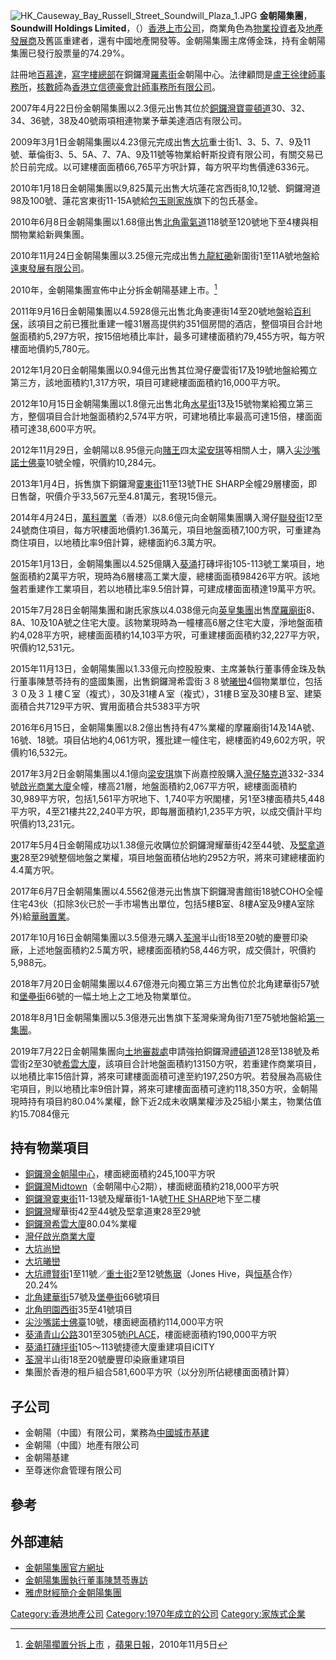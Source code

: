 [[File:HK_Causeway_Bay_Russell_Street_Soundwill_Plaza_1.JPG|thumb]]
'''金朝陽集團'''，'''Soundwill Holdings Limited'''，（{{sehk|0878}}）[[香港|香港]][[上市公司|上市公司]]，商業角色為[[物業投資者|物業投資者]]及[[地產發展商|地產發展商]]及舊區重建者，還有中國地產開發等。金朝陽集團主席傅金珠，持有金朝陽集團已發行股票量的74.29%。

註冊地[[百慕達|百慕達]]，[[寫字樓|寫字樓]][[總部|總部]]在銅鑼灣[[羅素街|羅素街]]金朝陽中心。法律顧問是[[盧王徐律師事務所|盧王徐律師事務所]]，[[核數師|核數師]]為[[香港立信德豪會計師事務所有限公司|香港立信德豪會計師事務所有限公司]]。

2007年4月22日份金朝陽集團以2.3億元出售其位於[[銅鑼灣|銅鑼灣]][[寶靈頓道|寶靈頓道]]30、32、34、36號，38及40號兩項相連物業予華美達酒店有限公司。

2009年3月1日金朝陽集團以4.23億元完成出售[[大坑_(香港)|大坑]]重士街1、3、5、7、9及11號、華倫街3、5、5A、7、7A、9及11號等物業給軒斯投資有限公司，有關交易已於日前完成。以可建樓面面積66,765平方呎計算，每方呎平均售價達6336元。

2010年1月18日金朝陽集團以9,825萬元出售大坑蓮花宮西街8,10,12號、銅鑼灣道98及100號、蓮花宮東街11-15A號給[[包玉剛家族|包玉剛家族]]旗下的包氏基金。

2010年6月8日金朝陽集團以1.68億出售[[北角|北角]][[電氣道|電氣道]]118號至120號地下至4樓與相關物業給新興集團。

2010年11月24日金朝陽集團以3.25億元完成出售[[九龍|九龍]][[紅磡|紅磡]]新圍街1至11A號地盤給[[遠東發展有限公司|遠東發展有限公司]]。

2010年，金朝陽集團宣佈中止分拆金朝陽基建上市。<ref>[http://hk.apple.nextmedia.com/financeestate/art/20101105/14628137 金朝陽擱置分拆上市] {{Wayback|url=http://hk.apple.nextmedia.com/financeestate/art/20101105/14628137 |date=20160304201126 }}，[[蘋果日報_(香港)|蘋果日報]]，2010年11月5日</ref>

2011年9月16日金朝陽集團以4.5928億元出售北角麥連街14至20號地盤給[[百利保控股|百利保]]，該項目之前已獲批重建一幢31層高提供約351個房間的酒店，整個項目合計地盤面積約5,297方呎，按15倍地積比率計，最多可建樓面積約79,455方呎，每方呎樓面地價約5,780元。

2012年1月20日金朝陽集團以0.94億元出售其位灣仔慶雲街17及19號地盤給獨立第三方，該地面積約1,317方呎，項目可建總樓面面積約16,000平方呎。

2012年10月15日金朝陽集團以1.8億元出售北角[[水星街|水星街]]13及15號物業給獨立第三方，整個項目合計地盤面積約2,574平方呎，可建地積比率最高可達15倍，樓面面積可達38,600平方呎。

2012年11月29日，金朝陽以8.95億元向[[何鴻燊|賭王]]四太[[梁安琪_(澳門)|梁安琪]]等相關人士，購入[[尖沙嘴|尖沙嘴]][[諾士佛臺|諾士佛臺]]10號全幢，呎價約10,284元。

2013年1月4日，拆售旗下銅鑼灣[[霎東街|霎東街]]11至13號THE SHARP全幢29層樓面，即日售罄，呎價介乎33,567元至4.81萬元，套現15億元。

2014年4月24日，[[萬科置業海外|萬科置業]]（香港）以8.6億元向金朝陽集團購入灣仔[[聯發街|聯發街]]12至24號商住項目，每方呎樓面地價約1.36萬元，項目地盤面積7,100方呎，可重建為商住項目，以地積比率9倍計算，總樓面約6.3萬方呎。

2015年1月13日，金朝陽集團以4.525億購入[[葵涌|葵涌]]打磚坪街105-113號工業項目，地盤面積約2萬平方呎，現時為6層樓高工業大廈，總樓面面積98426平方呎。該地盤若重建作工業項目，若以地積比率9.5倍計算，可建成樓面面積達19萬平方呎。

2015年7月28日金朝陽集團和謝氏家族以4.038億元向[[英皇集團|英皇集團]]出售[[摩羅廟街|摩羅廟街]]8、8A、10及10A號之住宅大廈。該物業現時為一幢樓高6層之住宅大廈，淨地盤面積約4,028平方呎，總樓面面積約14,103平方呎，可重建樓面面積約32,227平方呎，呎價約12,531元。

2015年11月13日，金朝陽集團以1.33億元向控股股東、主席兼執行董事傅金珠及執行董事陳慧苓持有的盛國集團，出售銅鑼灣希雲街３８號[[曦巒|曦巒]]4個物業單位，包括３０及３１樓Ｃ室（複式），30及31樓Ａ室（複式），31樓Ｂ室及30樓Ｂ室、建築面積合共7129平方呎、實用面積合共5383平方呎

2016年6月15日，金朝陽集團以8.2億出售持有47%業權的摩羅廟街14及14A號、16號、18號。項目佔地約4,061方呎，獲批建一幢住宅，總樓面約49,602方呎，呎價約16,532元。

2017年3月2日金朝陽集團以4.1億向[[梁安琪_(香港)|梁安琪]]旗下尚嘉控股購入[[灣仔|灣仔]][[駱克道|駱克道]]332-334 號[[啟光商業大廈|啟光商業大廈]]全幢，樓高21層，地盤面積約2,067平方呎，總樓面面積約30,989平方呎，包括1,561平方呎地下、1,740平方呎閣樓，另1至3樓面積共5,448平方呎，4至21樓共22,240平方呎，即每層面積約1,235平方呎，以成交價計平均呎價約13,231元。

2017年5月4日金朝陽成功以1.38億元收購位於銅鑼灣耀華街42至44號、及[[堅拿道東|堅拿道東]]28至29號整個地盤之業權，項目地盤面積佔地約2952方呎，將來可建總樓面約4.4萬方呎。

2017年6月7日金朝陽集團以4.5562億港元出售旗下銅鑼灣書館街18號COHO全幢住宅43伙（扣除3伙已於一手市場售出單位，包括5樓B室、8樓A室及9樓A室除外)給[[華融置業|華融置業]]。

2017年10月16日金朝陽集團以3.5億港元購入[[荃灣|荃灣]]半山街18至20號的慶豐印染廠，上述地盤面積約2.5萬方呎，總樓面面積約58,446方呎，成交價計，呎價約5,988元。

2018年7月20日金朝陽集團以4.67億港元向獨立第三方出售位於北角建華街57號和[[堡壘街|堡壘街]]66號的一幅土地上之工地及物業單位。

2018年8月1日金朝陽集團以5.3億港元出售旗下荃灣柴灣角街71至75號地盤給[[第一集團|第一集團]]。

2019年7月22日金朝陽集團向[[土地審裁處|土地審裁處]]申請強拍銅鑼灣[[禮頓道|禮頓道]]128至138號及希雲街2至30號[[希雲大廈|希雲大廈]]，該項目合計地盤面積約13150方呎，若重建作商業項目，以地積比率15倍計算，將來可建樓面面積可達至約197,250方呎。若發展為高級住宅項目，則以地積比率9倍計算，將來可建樓面面積可達約118,350方呎，金朝陽現時持有項目約80.04%業權，餘下近2成未收購業權涉及25組小業主，物業估值約15.7084億元

==持有物業項目==
* [[銅鑼灣|銅鑼灣]][[金朝陽中心|金朝陽中心]]，樓面總面積約245,100平方呎
* [[銅鑼灣|銅鑼灣]][[Midtown|Midtown]]（金朝陽中心2期），樓面總面積約218,000平方呎
* [[銅鑼灣|銅鑼灣]][[霎東街|霎東街]]11-13號及耀華街1-1A號[[THE_SHARP|THE SHARP]]地下至二樓
* [[銅鑼灣|銅鑼灣]]耀華街42至44號及堅拿道東28至29號
* [[銅鑼灣|銅鑼灣]][[希雲大廈|希雲大廈]]80.04%業權
* [[灣仔|灣仔]][[啟光商業大廈|啟光商業大廈]]
* [[大坑_(香港)|大坑]][[尚巒|尚巒]]
* [[大坑_(香港)|大坑]][[曦巒|曦巒]]
* [[大坑_(香港)|大坑]][[禮賢街|禮賢街]]1至11號／[[重士街|重士街]]2至12號[[雋琚|雋琚]]（Jones Hive，與[[恒基|恒基]]合作）20.24%
* [[北角|北角]][[建華街|建華街]]57號及[[堡壘街|堡壘街]]66號項目
* [[北角|北角]][[明園西街|明園西街]]35至41號項目
* [[尖沙嘴|尖沙嘴]][[諾士佛臺|諾士佛臺]]10號，樓面總面積約114,000平方呎
* [[葵涌|葵涌]][[青山公路|青山公路]]301至305號[[iPLACE|iPLACE]]，樓面總面積約190,000平方呎
* [[葵涌|葵涌]][[打磚坪街|打磚坪街]]105～113號捷德大廈重建項目iCITY
* [[荃灣|荃灣]]半山街18至20號慶豐印染廠重建項目
* 集團於香港的租戶組合581,600平方呎（以分別所佔總樓面面積計算）

==子公司==
* 金朝陽（中國）有限公司，業務為[[中國城市|中國城市]][[基建|基建]]
* 金朝陽（中國）地產有限公司
* 金朝陽基建
* 至尊迷你倉管理有限公司

==參考==
{{reflist}}

==外部連結==
{{commonscat|Soundwill Holdings}}
* [http://www.soundwill.com.hk 金朝陽集團官方網址] {{Wayback|url=http://www.soundwill.com.hk/ |date=20080609212751 }}
* [http://www.rthk.org.hk/efinance/interview/20080529_2141_493831.html 金朝陽集團執行董事陳慧苓專訪] {{Wayback|url=http://www.rthk.org.hk/efinance/interview/20080529_2141_493831.html |date=20080530082044 }}
* [https://web.archive.org/web/20070509213253/http://hk.biz.yahoo.com/p/hk/profile/index.html?s=0878.HK 雅虎財經簡介金朝陽集團]

{{金朝陽集團}}
[[Category:香港地產公司|Category:香港地產公司]]
[[Category:1970年成立的公司|Category:1970年成立的公司]]
[[Category:家族式企業|Category:家族式企業]]